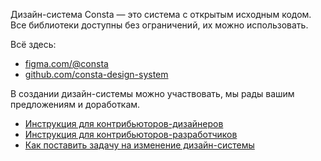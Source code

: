 Дизайн-система Consta — это система с открытым исходным кодом.
Все библиотеки доступны без ограничений, их можно использовать.

Всё здесь:

- [figma.com/@consta](https://www.figma.com/@consta)
- [github.com/consta-design-system](https://github.com/consta-design-system)

В создании дизайн-системы можно участвовать, мы рады вашим предложениям и доработкам.

- [Инструкция для контрибьюторов-дизайнеров](##LIBS.LIB.STAND.TAB/lib:portal/stand:custom-contribute/tab:design)
- [Инструкция для контрибьюторов-разработчиков](##LIBS.LIB.STAND.TAB/lib:portal/stand:custom-contribute/tab:dev)
- [Как поставить задачу на изменение дизайн-системы](##LIBS.LIB.STAND/lib:portal/stand:contributers-issue)
